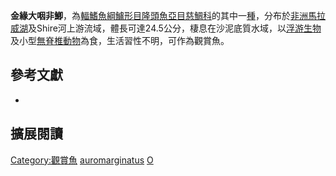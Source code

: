 {{Speciesbox
| name = 金緣大咽非鯽
| status = LC
| status_system = IUCN3.1
| image = 
| image_width = 260px
| image_caption = 
| genus = Otopharynx
| species = auromarginatus
| authority = [[Boulenger|Boulenger]], 1908
| synonyms = *''Tilapia auromarginata''<br /><small>Boulenger, 1908</small>
*''Cyrtocara auromarginata''<br /><small>Boulenger, 1908</small>
*''Haplochromis auromarginatus''<br /><small>Boulenger, 1908</small>
}}
'''金緣大咽非鯽'''，為[[輻鰭魚綱|輻鰭魚綱]][[鱸形目|鱸形目]][[隆頭魚亞目|隆頭魚亞目]][[慈鯛科|慈鯛科]]的其中一[[種|種]]，分布於[[非洲|非洲]][[馬拉威湖|馬拉威湖]]及Shire河上游流域，體長可達24.5公分，棲息在沙泥底質水域，以[[浮游生物|浮游生物]]及小型[[無脊椎動物|無脊椎動物]]為食，生活習性不明，可作為觀賞魚。

== 參考文獻 ==
*{{FishBase_species|genus=Otopharynx|species=auromarginatus|year=2013|month=4}}

== 擴展閱讀 ==
{{refbegin}}
{{wikispecies-inline|Otopharynx auromarginatus|金緣大咽非鯽}}
{{refend}}
{{Taxonbar|from=Q3317897}}

[[Category:觀賞魚|Category:觀賞魚]]
[[Category:大咽非鯽屬|auromarginatus]]
[[Category:1908年描述的魚類|O]]


{{鱸形目小作品}}